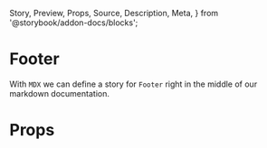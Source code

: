   Story,
  Preview,
  Props,
  Source,
  Description,
  Meta,
} from '@storybook/addon-docs/blocks';

<Meta title="Components/Footer" component={Footer} />

# Footer

With `MDX` we can define a story for `Footer` right in the middle of our
markdown documentation.

<Preview>
  <Story name="default">
    <Footer />
  </Story>
</Preview>

# Props

<Props of={Footer} />
